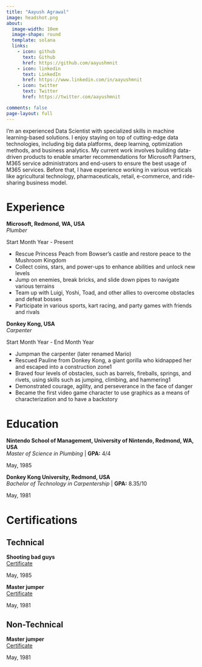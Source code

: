 ```yaml
---
title: "Aayush Agrawal"
image: headshot.png
about:
  image-width: 10em
  image-shape: round
  template: solana
  links:
    - icon: github
      text: Github
      href: https://github.com/aayushmnit
    - icon: linkedin
      text: LinkedIn
      href: https://www.linkedin.com/in/aayushmnit
    - icon: twitter
      text: Twitter
      href: https://twitter.com/aayushmnit

comments: false
page-layout: full
---
```


I’m an experienced Data Scientist with specialized skills in machine learning-based solutions. I enjoy staying on top of cutting-edge data technologies, including big data platforms, deep learning, optimization methods, and business analytics. My current work involves building data-driven products to enable smarter recommendations for Microsoft Partners, M365 service administrators and end-users to ensure the best usage of M365 services. Before that, I have experience working in various verticals like agricultural technology, pharmaceuticals, retail, e-commerce, and ride-sharing business model.

::::{.panel-tabset}

# Experience

::: {.d-flex .justify-content-between}
::: {}
**Microsoft, Redmond, WA, USA**  
*Plumber*
:::
::: {.text-end}
Start Month Year - Present
:::
:::
- Rescue Princess Peach from Bowser’s castle and restore peace to the Mushroom Kingdom
- Collect coins, stars, and power-ups to enhance abilities and unlock new levels
- Jump on enemies, break bricks, and slide down pipes to navigate various terrains
- Team up with Luigi, Yoshi, Toad, and other allies to overcome obstacles and defeat bosses
- Participate in various sports, kart racing, and party games with friends and rivals

::: {.d-flex .justify-content-between}
::: {}
**Donkey Kong, USA**  
*Carpenter*
:::
::: {.text-end}
Start Month Year - End Month Year
:::
:::
- Jumpman the carpenter (later renamed Mario)
- Rescued Pauline from Donkey Kong, a giant gorilla who kidnapped her and escaped into a construction zone1
- Braved four levels of obstacles, such as barrels, fireballs, springs, and rivets, using skills such as jumping, climbing, and hammering1
- Demonstrated courage, agility, and perseverance in the face of danger
- Became the first video game character to use graphics as a means of characterization and to have a backstory

# Education


::: {.d-flex .justify-content-between}
::: {}
**Nintendo School of Management, University of Nintendo, Redmond, WA, USA**  
*Master of Science in Plumbing* | **GPA:** 4/4
:::
::: {.text-end}
May, 1985
:::
:::

::: {.d-flex .justify-content-between}
::: {}
**Donkey Kong University, Redmond, USA**  
*Bachelor of Technology in Carpentership* | **GPA:** 8.35/10
:::
::: {.text-end}
May, 1981
:::
:::

# Certifications

## Technical

::: {.d-flex .justify-content-between}
::: {}
**Shooting bad guys**  
[Certificate](https://mario.nintendo.com/)
:::
::: {.text-end}
May, 1985
:::
:::

::: {.d-flex .justify-content-between}
::: {}
**Master jumper**  
[Certificate](https://mario.nintendo.com/)
:::
::: {.text-end}
May, 1981
:::
:::

## Non-Technical

::: {.d-flex .justify-content-between}
::: {}
**Master jumper**  
[Certificate](https://mario.nintendo.com/)
:::
::: {.text-end}
May, 1981
:::
:::

::::
